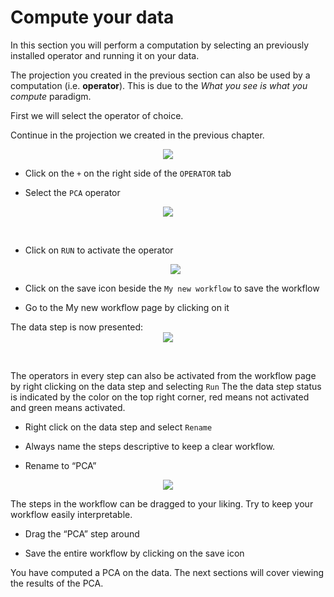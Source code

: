 # Compute your data
In this section you will perform a computation by selecting an previously installed operator and running it on your data.


The projection you created in the previous section can also be used by a computation (i.e. __operator__).
This is due to the _What you see is what you compute_ paradigm. 

First we will select the operator of choice.

Continue in the projection we created in the previous chapter.

<center><img src="images/Compute_add.png"></center>

* Click on the `+` on the right side of the `OPERATOR` tab

* Select  the `PCA` operator

<center><img src="images/Compute_PCA.png"></center>\


* Click on `RUN` to activate the operator
<center><img src="images/Compute_run.png"></center>

* Click on the save icon beside the `My new workflow` to save the workflow

* Go to the My new workflow page by clicking on it

The data step is now presented:
<center><img src="images/Compute_renamerun.png"></center>\

The operators in every step can also be activated from the workflow page by right clicking on the data step and selecting `Run`
The the data step status is indicated by the color on the top right corner, red means not activated and green means activated.

* Right click on the data step and select `Rename`

* Always name the steps descriptive to keep a clear workflow. 
* Rename to "PCA" 

<center><img src="images/Compute_renamed.png"></center>

The steps in the workflow can be dragged to your liking. Try to keep your workflow easily interpretable.

* Drag the "PCA" step around

* Save the entire workflow by clicking on the save icon

You have computed a PCA on the data. The next sections will cover viewing the results of the PCA. 